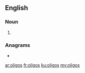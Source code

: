 ==English==

===Noun===
{{head|en|noun plural form}}

# {{plural of|oligo|lang=en}}

===Anagrams===
* {{l|en|igloos}}

[[ar:oligos]]
[[fr:oligos]]
[[ku:oligos]]
[[my:oligos]]